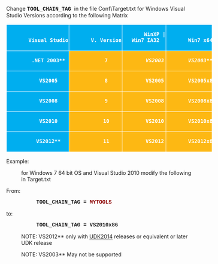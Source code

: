 Change <span style="font-family: Courier"> '''TOOL_CHAIN_TAG''' </span> in the file <WorkSpace>Conf\Target.txt for Windows Visual Studio Versions according to the following Matrix

<table border="0" cellpadding="0" cellspacing="0" style="border-collapse: collapse; width: 549px">
		<tr height="21" style="height:15.75pt">
		<td height="21" dir="LTR" style="height: 15.75pt; width: 144px; color: white; font-size: 12.0pt; font-weight: 700; text-align: center; white-space: normal; font-style: normal; text-decoration: none; font-family: Calibri, sans-serif; vertical-align: bottom; border: .5pt solid white; padding-left: 1px; padding-right: 1px; padding-top: 1px; background: #00AEEF">
		Visual Studio</td>
		<td dir="LTR" style="width: 109px; color: white; font-size: 12.0pt; font-weight: 700; text-align: center; white-space: normal; font-style: normal; text-decoration: none; font-family: Calibri, sans-serif; vertical-align: bottom; border-left: medium none; border-right: .5pt solid white; border-top: .5pt solid white; border-bottom: .5pt solid white; padding-left: 1px; padding-right: 1px; padding-top: 1px; background: #00AEEF">
		V. Version</td>
		<td dir="LTR" style="width: 127px; color: white; font-size: 12.0pt; font-weight: 700; text-align: center; white-space: normal; font-style: normal; text-decoration: none; font-family: Calibri, sans-serif; vertical-align: bottom; border-left: medium none; border-right: .5pt solid white; border-top: .5pt solid white; border-bottom: .5pt solid white; padding-left: 1px; padding-right: 1px; padding-top: 1px; background: #00AEEF">
		WinXP | Win7 IA32</td>
		<td dir="LTR" style="width: 156px; color: white; font-size: 12.0pt; font-weight: 700; text-align: center; white-space: normal; font-style: normal; text-decoration: none; font-family: Calibri, sans-serif; vertical-align: bottom; border-left: medium none; border-right: .5pt solid white; border-top: .5pt solid white; border-bottom: .5pt solid white; padding-left: 1px; padding-right: 1px; padding-top: 1px; background: #00AEEF">
		Win7 x64 </td>
	</tr>
	<tr height="21" style="height:15.75pt">
		<td height="21" dir="LTR" style="height: 15.75pt; width: 144px; color: white; font-size: 12.0pt; font-weight: 700; text-align: center; white-space: normal; font-style: normal; text-decoration: none; font-family: Calibri, sans-serif; vertical-align: bottom; border-left: .5pt solid white; border-right: .5pt solid white; border-top: medium none; border-bottom: .5pt solid white; padding-left: 1px; padding-right: 1px; padding-top: 1px; background: #00AEEF">
		.NET 2003**</td>
		<td dir="LTR" style="width: 109px; color: white; font-size: 12.0pt; text-shadow: auto; text-align: center; white-space: normal; font-weight: 400; font-style: normal; text-decoration: none; font-family: Calibri, sans-serif; vertical-align: bottom; border-left: medium none; border-right: .5pt solid white; border-top: medium none; border-bottom: .5pt solid white; padding-left: 1px; padding-right: 1px; padding-top: 1px; background: #FDB813">
		'''7'''</td>
		<td dir="LTR" style="width: 127px; color: white; font-size: 12.0pt; font-style: italic; text-shadow: auto; text-align: center; white-space: normal; font-weight: 400; text-decoration: none; font-family: Calibri, sans-serif; vertical-align: bottom; border-left: medium none; border-right: .5pt solid white; border-top: medium none; border-bottom: .5pt solid white; padding-left: 1px; padding-right: 1px; padding-top: 1px; background: #FDB813">
		'''VS2003'''</td>
		<td dir="LTR" style="width: 156px; color: white; font-size: 12.0pt; font-style: italic; text-shadow: auto; text-align: center; white-space: normal; font-weight: 400; text-decoration: none; font-family: Calibri, sans-serif; vertical-align: bottom; border-left: medium none; border-right: .5pt solid white; border-top: medium none; border-bottom: .5pt solid white; padding-left: 1px; padding-right: 1px; padding-top: 1px; background: #FDB813">
		'''VS2003**''' </td>
	</tr>
	<tr height="21" style="height:15.75pt">
		<td height="21" dir="LTR" style="height: 15.75pt; width: 144px; color: white; font-size: 12.0pt; font-weight: 700; text-align: center; white-space: normal; font-style: normal; text-decoration: none; font-family: Calibri, sans-serif; vertical-align: bottom; border-left: .5pt solid white; border-right: .5pt solid white; border-top: medium none; border-bottom: .5pt solid white; padding-left: 1px; padding-right: 1px; padding-top: 1px; background: #00AEEF">
		'''VS2005'''</td>
		<td dir="LTR" style="width: 109px; color: white; font-size: 12.0pt; text-shadow: auto; text-align: center; white-space: normal; font-weight: 400; font-style: normal; text-decoration: none; font-family: Calibri, sans-serif; vertical-align: bottom; border-left: medium none; border-right: .5pt solid white; border-top: medium none; border-bottom: .5pt solid white; padding-left: 1px; padding-right: 1px; padding-top: 1px; background: #FDB813">
		'''8'''</td>
		<td dir="LTR" style="width: 127px; color: white; font-size: 12.0pt; text-shadow: auto; text-align: center; white-space: normal; font-weight: 400; font-style: normal; text-decoration: none; font-family: Calibri, sans-serif; vertical-align: bottom; border-left: medium none; border-right: .5pt solid white; border-top: medium none; border-bottom: .5pt solid white; padding-left: 1px; padding-right: 1px; padding-top: 1px; background: #FDB813">
		'''VS2005'''</td>
		<td dir="LTR" style="width: 156px; color: white; font-size: 12.0pt; text-shadow: auto; text-align: center; white-space: normal; font-weight: 400; font-style: normal; text-decoration: none; font-family: Calibri, sans-serif; vertical-align: bottom; border-left: medium none; border-right: .5pt solid white; border-top: medium none; border-bottom: .5pt solid white; padding-left: 1px; padding-right: 1px; padding-top: 1px; background: #FDB813">
		'''VS2005x86'''</td>
	</tr>
	<tr height="21" style="height:15.75pt">
		<td height="21" dir="LTR" style="height: 15.75pt; width: 144px; color: white; font-size: 12.0pt; font-weight: 700; text-align: center; white-space: normal; font-style: normal; text-decoration: none; font-family: Calibri, sans-serif; vertical-align: bottom; border-left: .5pt solid white; border-right: .5pt solid white; border-top: medium none; border-bottom: .5pt solid white; padding-left: 1px; padding-right: 1px; padding-top: 1px; background: #00AEEF">
		'''VS2008'''</td>
		<td dir="LTR" style="width: 109px; color: white; font-size: 12.0pt; text-shadow: auto; text-align: center; white-space: normal; font-weight: 400; font-style: normal; text-decoration: none; font-family: Calibri, sans-serif; vertical-align: bottom; border-left: medium none; border-right: .5pt solid white; border-top: medium none; border-bottom: .5pt solid white; padding-left: 1px; padding-right: 1px; padding-top: 1px; background: #FDB813">
		'''9'''</td>
		<td dir="LTR" style="width: 127px; color: white; font-size: 12.0pt; text-shadow: auto; text-align: center; white-space: normal; font-weight: 400; font-style: normal; text-decoration: none; font-family: Calibri, sans-serif; vertical-align: bottom; border-left: medium none; border-right: .5pt solid white; border-top: medium none; border-bottom: .5pt solid white; padding-left: 1px; padding-right: 1px; padding-top: 1px; background: #FDB813">
		'''VS2008'''</td>
		<td dir="LTR" style="width: 156px; color: white; font-size: 12.0pt; text-shadow: auto; text-align: center; white-space: normal; font-weight: 400; font-style: normal; text-decoration: none; font-family: Calibri, sans-serif; vertical-align: bottom; border-left: medium none; border-right: .5pt solid white; border-top: medium none; border-bottom: .5pt solid white; padding-left: 1px; padding-right: 1px; padding-top: 1px; background: #FDB813">
		'''VS2008x86'''</td>
	</tr>
	<tr height="21" style="height:15.75pt">
		<td height="21" dir="LTR" style="height: 15.75pt; width: 144px; color: white; font-size: 12.0pt; font-weight: 700; text-align: center; white-space: normal; font-style: normal; text-decoration: none; font-family: Calibri, sans-serif; vertical-align: bottom; border-left: .5pt solid white; border-right: .5pt solid white; border-top: medium none; border-bottom: .5pt solid white; padding-left: 1px; padding-right: 1px; padding-top: 1px; background: #00AEEF">
		'''VS2010'''</td>
		<td dir="LTR" style="width: 109px; color: white; font-size: 12.0pt; text-shadow: auto; text-align: center; white-space: normal; font-weight: 400; font-style: normal; text-decoration: none; font-family: Calibri, sans-serif; vertical-align: bottom; border-left: medium none; border-right: .5pt solid white; border-top: medium none; border-bottom: .5pt solid white; padding-left: 1px; padding-right: 1px; padding-top: 1px; background: #FDB813">
		'''10'''</td>
		<td dir="LTR" style="width: 127px; color: white; font-size: 12.0pt; text-shadow: auto; text-align: center; white-space: normal; font-weight: 400; font-style: normal; text-decoration: none; font-family: Calibri, sans-serif; vertical-align: bottom; border-left: medium none; border-right: .5pt solid white; border-top: medium none; border-bottom: .5pt solid white; padding-left: 1px; padding-right: 1px; padding-top: 1px; background: #FDB813">
		'''VS2010'''</td>
		<td dir="LTR" style="width: 156px; color: white; font-size: 12.0pt; text-shadow: auto; text-align: center; white-space: normal; font-weight: 400; font-style: normal; text-decoration: none; font-family: Calibri, sans-serif; vertical-align: bottom; border-left: medium none; border-right: .5pt solid white; border-top: medium none; border-bottom: .5pt solid white; padding-left: 1px; padding-right: 1px; padding-top: 1px; background: #FDB813">
		'''VS2010x86'''</td>
	</tr>
	<tr height="21" style="height:15.75pt">
		<td height="21" dir="LTR" style="height: 15.75pt; width: 144px; color: white; font-size: 12.0pt; font-weight: 700; text-align: center; white-space: normal; font-style: normal; text-decoration: none; font-family: Calibri, sans-serif; vertical-align: bottom; border-left: .5pt solid white; border-right: .5pt solid white; border-top: medium none; border-bottom: .5pt solid white; padding-left: 1px; padding-right: 1px; padding-top: 1px; background: #00AEEF">
		'''VS2012**'''</td>
		<td dir="LTR" style="width: 109px; color: white; font-size: 12.0pt; text-shadow: auto; text-align: center; white-space: normal; font-weight: 400; font-style: normal; text-decoration: none; font-family: Calibri, sans-serif; vertical-align: bottom; border-left: medium none; border-right: .5pt solid white; border-top: medium none; border-bottom: .5pt solid white; padding-left: 1px; padding-right: 1px; padding-top: 1px; background: #FDB813">
		'''11'''</td>
		<td dir="LTR" style="width: 127px; color: white; font-size: 12.0pt; text-shadow: auto; text-align: center; white-space: normal; font-weight: 400; font-style: normal; text-decoration: none; font-family: Calibri, sans-serif; vertical-align: bottom; border-left: medium none; border-right: .5pt solid white; border-top: medium none; border-bottom: .5pt solid white; padding-left: 1px; padding-right: 1px; padding-top: 1px; background: #FDB813">
		'''VS2012'''</td>
		<td dir="LTR" style="width: 156px; color: white; font-size: 12.0pt; text-shadow: auto; text-align: center; white-space: normal; font-weight: 400; font-style: normal; text-decoration: none; font-family: Calibri, sans-serif; vertical-align: bottom; border-left: medium none; border-right: .5pt solid white; border-top: medium none; border-bottom: .5pt solid white; padding-left: 1px; padding-right: 1px; padding-top: 1px; background: #FDB813">
		'''VS2012x86'''</td>
	</tr>

</table>


Example: 
: for Windows 7 64 bit OS and Visual Studio 2010 modify the following in Target.txt
From:
:: <span style="font-family: Courier">  '''TOOL_CHAIN_TAG        = </span><span style="font-family: Courier; color: darkred">  MYTOOLS''' </span>
to:
:: <span style="font-family: Courier">  '''TOOL_CHAIN_TAG        = VS2010x86''' </span>


: NOTE: VS2012** only with [[UDK2014]] releases or equivalent or later UDK release

: NOTE: VS2003** May not be supported


<!-- [[Category:Getting Started]] -->